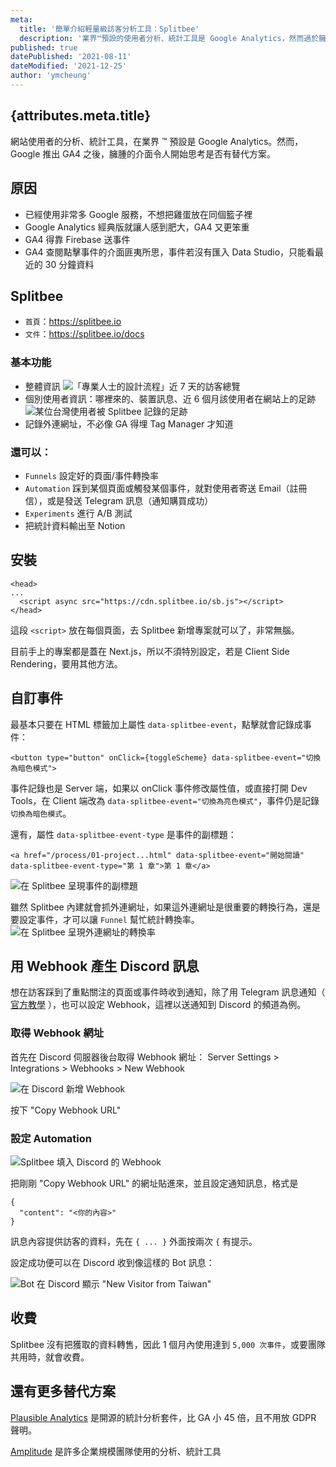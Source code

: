 ```yaml
---
meta:
  title: '簡單介紹輕量級訪客分析工具：Splitbee'
  description: '業界™預設的使用者分析、統計工具是 Google Analytics，然而過於臃腫又不直覺的 GA4，驅使小專案改用 Splitbee。'
published: true
datePublished: '2021-08-11'
dateModified: '2021-12-25'
author: 'ymcheung'
---
```



<Article>

# {attributes.meta.title}

網站使用者的分析、統計工具，在業界 ™ 預設是 Google Analytics。然而，Google 推出 GA4 之後，臃腫的介面令人開始思考是否有替代方案。

## 原因

- 已經使用非常多 Google 服務，不想把雞蛋放在同個籃子裡
- Google Analytics 經典版就讓人感到肥大，GA4 又更笨重
- GA4 得靠 Firebase 送事件
- GA4 查閱點擊事件的介面匪夷所思，事件若沒有匯入 Data Studio，只能看最近的 30 分鐘資料

## Splitbee

- `首頁`：https://splitbee.io
- `文件`：https://splitbee.io/docs

### 基本功能

- 整體資訊
  ![「專業人士的設計流程」近 7 天的訪客總覽](https://cdn.hashnode.com/res/hashnode/image/upload/v1628746900891/LIKwWW6H1.png)
- 個別使用者資訊：哪裡來的、裝置訊息、近 6 個月該使用者在網站上的足跡
  ![某位台灣使用者被 Splitbee 記錄的足跡](https://cdn.hashnode.com/res/hashnode/image/upload/v1628747218674/LMO1yEqSr.png)
- 記錄外連網址，不必像 GA 得埋 Tag Manager 才知道

### 還可以：

- `Funnels` 設定好的頁面/事件轉換率
- `Automation` 踩到某個頁面或觸發某個事件，就對使用者寄送 Email（註冊信），或是發送 Telegram 訊息（通知購買成功）
- `Experiments` 進行 A/B 測試
- 把統計資料輸出至 Notion

## 安裝

```
<head>
...
  <script async src="https://cdn.splitbee.io/sb.js"></script>
</head>
```

這段 `<script>` 放在每個頁面，去 Splitbee 新增專案就可以了，非常無腦。

目前手上的專案都是蓋在 Next.js，所以不須特別設定，若是 Client Side Rendering，要用其他方法。

## 自訂事件

最基本只要在 HTML 標籤加上屬性 `data-splitbee-event`，點擊就會記錄成事件：

```
<button type="button" onClick={toggleScheme} data-splitbee-event="切換為暗色模式">
```

事件記錄也是 Server 端，如果以 onClick 事件修改屬性值，或直接打開 Dev Tools，在 Client 端改為 `data-splitbee-event="切換為亮色模式"`，事件仍是記錄 `切換為暗色模式`。

還有，屬性 `data-splitbee-event-type` 是事件的副標題：

```
<a href="/process/01-project...html" data-splitbee-event="開始閱讀" data-splitbee-event-type="第 1 章">第 1 章</a>
```

![在 Splitbee 呈現事件的副標題](https://cdn.hashnode.com/res/hashnode/image/upload/v1628748957780/OwnaC4fGB.png)

雖然 Splitbee 內建就會抓外連網址，如果這外連網址是很重要的轉換行為，還是要設定事件，才可以讓 `Funnel` 幫忙統計轉換率。
![在 Splitbee 呈現外連網址的轉換率](https://cdn.hashnode.com/res/hashnode/image/upload/v1628749037786/TY0IF0nK-.png)

## 用 Webhook 產生 Discord 訊息

想在訪客踩到了重點關注的頁面或事件時收到通知，除了用 Telegram 訊息通知（ [官方教學](https://splitbee.io/docs/telegram-automations) ），也可以設定 Webhook，這裡以送通知到 Discord 的頻道為例。

### 取得 Webhook 網址

首先在 Discord 伺服器後台取得 Webhook 網址：
Server Settings > Integrations > Webhooks > New Webhook

![在 Discord 新增 Webhook](https://cdn.hashnode.com/res/hashnode/image/upload/v1633591264546/93obwVFZH.jpeg)

按下 "Copy Webhook URL"

### 設定 Automation

![Splitbee 填入 Discord 的 Webhook](https://cdn.hashnode.com/res/hashnode/image/upload/v1633593941676/LiJbUWchZ.jpeg)

把剛剛 "Copy Webhook URL" 的網址貼進來，並且設定通知訊息，格式是

```
{
  "content": "<你的內容>"
}
```

訊息內容提供訪客的資料，先在 `{ ... }` 外面按兩次 `{` 有提示。

設定成功便可以在 Discord 收到像這樣的 Bot 訊息：

![Bot 在 Discord 顯示 "New Visitor from Taiwan"](https://cdn.hashnode.com/res/hashnode/image/upload/v1633594179953/CUgIkdAiG.png)

## 收費

Splitbee 沒有把獲取的資料轉售，因此 1 個月內使用達到 `5,000 次事件`，或要團隊共用時，就會收費。

## 還有更多替代方案

[Plausible Analytics](https://plausible.io) 是開源的統計分析套件，比 GA 小 45 倍，且不用放 GDPR 聲明。

[Amplitude](https://amplitude.com) 是許多企業規模團隊使用的分析、統計工具

</Article>
